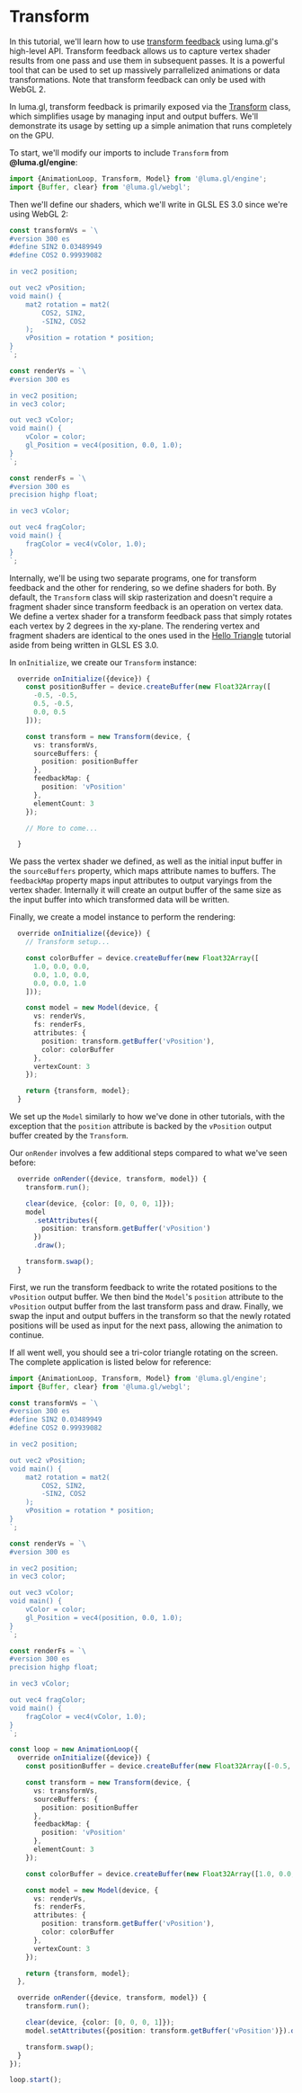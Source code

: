 
# Transform

<DeviceTabs />

In this tutorial, we'll learn how to use [transform feedback](https://www.khronos.org/opengl/wiki/Transform_Feedback) using luma.gl's high-level API. Transform feedback allows us to capture vertex shader results from one pass and use them in subsequent passes. It is a powerful tool that can be used to set up massively parrallelized animations or data transformations. Note that transform feedback can only be used with WebGL 2.

In luma.gl, transform feedback is primarily exposed via the [Transform](/docs/api-reference/engine/transform) class, which simplifies usage by managing input and output buffers. We'll demonstrate its usage by setting up a simple animation that runs completely on the GPU.

To start, we'll modify our imports to include `Transform` from **@luma.gl/engine**:

```typescript
import {AnimationLoop, Transform, Model} from '@luma.gl/engine';
import {Buffer, clear} from '@luma.gl/webgl';
```

Then we'll define our shaders, which we'll write in GLSL ES 3.0 since we're using WebGL 2:

```typescript
const transformVs = `\
#version 300 es
#define SIN2 0.03489949
#define COS2 0.99939082

in vec2 position;

out vec2 vPosition;
void main() {
    mat2 rotation = mat2(
        COS2, SIN2,
        -SIN2, COS2
    );
    vPosition = rotation * position;
}
`;

const renderVs = `\
#version 300 es

in vec2 position;
in vec3 color;

out vec3 vColor;
void main() {
    vColor = color;
    gl_Position = vec4(position, 0.0, 1.0);
}
`;

const renderFs = `\
#version 300 es
precision highp float;

in vec3 vColor;

out vec4 fragColor;
void main() {
    fragColor = vec4(vColor, 1.0);
}
`;
```

Internally, we'll be using two separate programs, one for transform feedback and the other for rendering, so we define shaders for both. By default, the `Transform` class will skip rasterization and doesn't require a fragment shader since transform feedback is an operation on vertex data. We define a vertex shader for a transform feedback pass that simply rotates each vertex by 2 degrees in the xy-plane. The rendering vertex and fragment shaders are identical to the ones used in the [Hello Triangle](/docs/tutorials/hello-triangle) tutorial aside from being written in GLSL ES 3.0.

In `onInitialize`, we create our `Transform` instance:

```typescript
  override onInitialize({device}) {
    const positionBuffer = device.createBuffer(new Float32Array([
      -0.5, -0.5,
      0.5, -0.5,
      0.0, 0.5
    ]));

    const transform = new Transform(device, {
      vs: transformVs,
      sourceBuffers: {
        position: positionBuffer
      },
      feedbackMap: {
        position: 'vPosition'
      },
      elementCount: 3
    });

    // More to come...

  }
```

We pass the vertex shader we defined, as well as the initial input buffer in the `sourceBuffers` property, which maps attribute names to buffers. The `feedbackMap` property maps input attributes to output varyings from the vertex shader. Internally it will create an output buffer of the same size as the input buffer into which transformed data will be written.

Finally, we create a model instance to perform the rendering:

```typescript
  override onInitialize({device}) {
    // Transform setup...

    const colorBuffer = device.createBuffer(new Float32Array([
      1.0, 0.0, 0.0,
      0.0, 1.0, 0.0,
      0.0, 0.0, 1.0
    ]));

    const model = new Model(device, {
      vs: renderVs,
      fs: renderFs,
      attributes: {
        position: transform.getBuffer('vPosition'),
        color: colorBuffer
      },
      vertexCount: 3
    });

    return {transform, model};
  }
```

We set up the `Model` similarly to how we've done in other tutorials, with the exception that the `position` attribute is backed by the `vPosition` output buffer created by the `Transform`.

Our `onRender` involves a few additional steps compared to what we've seen before:

```typescript
  override onRender({device, transform, model}) {
    transform.run();

    clear(device, {color: [0, 0, 0, 1]});
    model
      .setAttributes({
        position: transform.getBuffer('vPosition')
      })
      .draw();

    transform.swap();
  }
```

First, we run the transform feedback to write the rotated positions to the `vPosition` output buffer. We then bind the `Model`'s `position` attribute to the `vPosition` output buffer from the last transform pass and draw. Finally, we swap the input and output buffers in the transform so that the newly rotated positions will be used as input for the next pass, allowing the animation to continue.

If all went well, you should see a tri-color triangle rotating on the screen. The complete application is listed below for reference:

```typescript
import {AnimationLoop, Transform, Model} from '@luma.gl/engine';
import {Buffer, clear} from '@luma.gl/webgl';

const transformVs = `\
#version 300 es
#define SIN2 0.03489949
#define COS2 0.99939082

in vec2 position;

out vec2 vPosition;
void main() {
    mat2 rotation = mat2(
        COS2, SIN2,
        -SIN2, COS2
    );
    vPosition = rotation * position;
}
`;

const renderVs = `\
#version 300 es

in vec2 position;
in vec3 color;

out vec3 vColor;
void main() {
    vColor = color;
    gl_Position = vec4(position, 0.0, 1.0);
}
`;

const renderFs = `\
#version 300 es
precision highp float;

in vec3 vColor;

out vec4 fragColor;
void main() {
    fragColor = vec4(vColor, 1.0);
}
`;

const loop = new AnimationLoop({
  override onInitialize({device}) {
    const positionBuffer = device.createBuffer(new Float32Array([-0.5, -0.5, 0.5, -0.5, 0.0, 0.5]));

    const transform = new Transform(device, {
      vs: transformVs,
      sourceBuffers: {
        position: positionBuffer
      },
      feedbackMap: {
        position: 'vPosition'
      },
      elementCount: 3
    });

    const colorBuffer = device.createBuffer(new Float32Array([1.0, 0.0, 0.0, 0.0, 1.0, 0.0, 0.0, 0.0, 1.0]));

    const model = new Model(device, {
      vs: renderVs,
      fs: renderFs,
      attributes: {
        position: transform.getBuffer('vPosition'),
        color: colorBuffer
      },
      vertexCount: 3
    });

    return {transform, model};
  },

  override onRender({device, transform, model}) {
    transform.run();

    clear(device, {color: [0, 0, 0, 1]});
    model.setAttributes({position: transform.getBuffer('vPosition')}).draw();

    transform.swap();
  }
});

loop.start();
```
